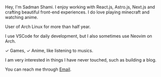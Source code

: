 Hey, I'm Sadman Shami. I enjoy working with React.js, Astro.js, Next.js and crafting beautiful front-end experiences. I do love playing minecraft and watching anime.

User of Arch Linux for more than half year.

I use VSCode for daily development, but I also sometimes use Neovim on Arch.

✓ Games, ✓ Anime, like listening to musics.

I am very interested in things I have never touched, such as building a blog.

You can reach me through [Email](mailto:srahyme413@gmail.com).
